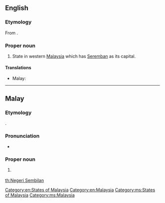 ==English==
{{wikipedia}}

===Etymology===
From {{etyl|ms|en}} {{m|ms|Negeri Sembilan}}.

===Proper noun===
{{en-proper noun}}

# State in western [[Malaysia]] which has [[Seremban]] as its capital.

====Translations====
{{trans-top|state in Malaysia}}
* Malay: {{t|ms|Negeri Sembilan}}
{{trans-mid}}
{{trans-bottom}}

[[Category:en:States of Malaysia]]
[[Category:en:Malaysia]]

----

==Malay==
{{wikipedia|lang=ms}}

===Etymology===
{{compound|negeri|gloss1=state|sembilan|gloss2=nine|lang=ms}}.

===Pronunciation===
* {{IPA|/nəɡəri səmbilan/|lang=ms}}

===Proper noun===
{{head|ms|proper noun|head=[[negeri|Negeri]] [[sembilan|Sembilan]]}}

# {{l|en|Negeri Sembilan}} {{qualifier|state in Malaysia}}

[[Category:ms:States of Malaysia]]
[[Category:ms:Malaysia]]

[[th:Negeri Sembilan]]